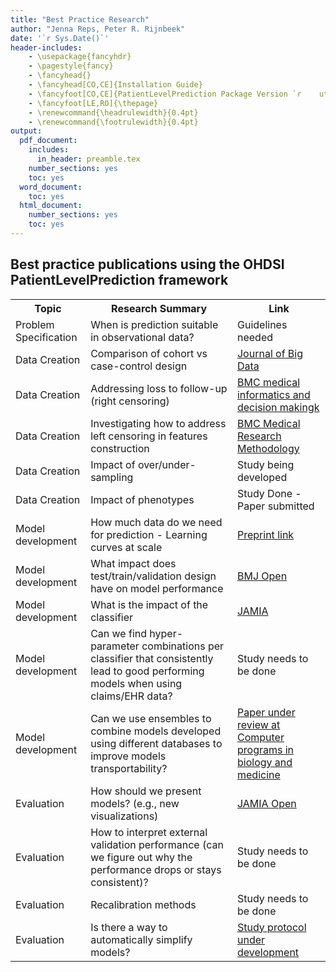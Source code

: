 ```yaml
---
title: "Best Practice Research"
author: "Jenna Reps, Peter R. Rijnbeek"
date: '`r Sys.Date()`'
header-includes:
    - \usepackage{fancyhdr}
    - \pagestyle{fancy}
    - \fancyhead{}
    - \fancyhead[CO,CE]{Installation Guide}
    - \fancyfoot[CO,CE]{PatientLevelPrediction Package Version `r    utils::packageVersion("PatientLevelPrediction")`}
    - \fancyfoot[LE,RO]{\thepage}
    - \renewcommand{\headrulewidth}{0.4pt}
    - \renewcommand{\footrulewidth}{0.4pt}
output:
  pdf_document:
    includes:
      in_header: preamble.tex
    number_sections: yes
    toc: yes
  word_document:
    toc: yes
  html_document:
    number_sections: yes
    toc: yes
---
```

<!--
%\VignetteEngine{knitr}
%\VignetteIndexEntry{Best Practices}
-->

## Best practice publications using the OHDSI PatientLevelPrediction framework

<table>
<tr>
<th>
Topic
</th>
<th>
Research Summary
</th>
<th>
Link
</th>
</tr>


<tr>
<td>
Problem Specification
</td>
<td>
When is prediction suitable in observational data?
</td>
<td>
Guidelines needed
</td>
</tr>


<tr>
<td>
Data Creation
</td>
<td>
Comparison of cohort vs case-control design
</td>
<td>
<a href='https://journalofbigdata.springeropen.com/articles/10.1186/s40537-021-00501-2'>Journal of Big Data</a>
</td>
</tr>

<tr>
<td>
Data Creation
</td>
<td>
Addressing loss to follow-up (right censoring)	
</td>
<td>
<a href='https://link.springer.com/article/10.1186/s12911-021-01408-x'>BMC medical informatics and decision makingk</a>
</td>
</tr>

<tr>
<td>
Data Creation
</td>
<td>
Investigating how to address left censoring in features construction
</td>
<td>
<a href='https://bmcmedresmethodol.biomedcentral.com/articles/10.1186/s12874-021-01370-2'>BMC Medical Research Methodology</a>
</td>
</tr>

<tr>
<td>
Data Creation	
</td>
<td>
Impact of over/under-sampling
</td>
<td>
Study being developed
</td>
</tr>

<tr>
<td>
Data Creation	
</td>
<td>
Impact of phenotypes
</td>
<td>
Study Done - Paper submitted
</td>
</tr>

<tr>
<td>
Model development	
</td>
<td>
How much data do we need for prediction - Learning curves at scale
</td>
<td>
<a href='https://arxiv.org/abs/2008.07361'>Preprint link</a>
</td>
</tr>

<tr>
<td>
Model development	
</td>
<td>
What impact does test/train/validation design have on model performance
</td>
<td>
<a href=''>BMJ Open </a>
</td>
</tr>

<tr>
<td>
Model development	
</td>
<td>
What is the impact of the classifier 
</td>
<td>
<a href='https://academic.oup.com/jamia/article/25/8/969/4989437?login=true'>JAMIA</a>
</td>
</tr>

<tr>
<td>
Model development	
</td>
<td>
Can we find hyper-parameter combinations per classifier that consistently lead to good performing models when using claims/EHR data?	
</td>
<td>
Study needs to be done
</td>
</tr>

<tr>
<td>
Model development	
</td>
<td>
Can we use ensembles to combine models developed using different databases to improve models transportability?
</td>
<td>
<a href=''> Paper under review at Computer programs in biology and medicine</a>
</td>
</tr>

<tr>
<td>
Evaluation
</td>
<td>
How should we present models? (e.g., new visualizations)
</td>
<td>
<a href='https://academic.oup.com/jamiaopen/article/4/1/ooab017/6168493?searchresult=1'>JAMIA Open</a>
</td>
</tr>

<tr>
<td>
Evaluation
</td>
<td>
How to interpret external validation performance (can we figure out why the performance drops or stays consistent)?	
</td>
<td>
Study needs to be done
</td>
</tr>

<tr>
<td>
Evaluation
</td>
<td>
Recalibration methods
</td>
<td>
Study needs to be done
</td>
</tr>

<tr>
<td>
Evaluation
</td>
<td>
Is there a way to automatically simplify models?	
</td>
<td>
<a href='https://ohdsi-studies.github.io/FeatureSelectionComparison/docs/Protocol.html'>Study protocol under development </a>
</td>
</tr>
</table>
    